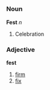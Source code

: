 =={{de}}==
===Noun===
'''Fest''' ''n''

#Celebration

===Adjective===
'''fest'''

#[[firm]]
#[[fix]]